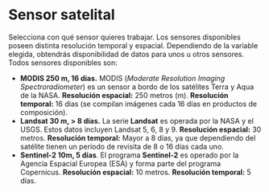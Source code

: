 # Sensor satelital {#sensor}

Selecciona con qué sensor quieres trabajar. Los sensores disponibles poseen distinta resolución temporal y espacial. Dependiendo de la variable elegida, obtendrás disponibilidad de datos para unos u otros sensores. Todos sensores disponibles son:

* **MODIS 250 m, 16 días.** MODIS (*Moderate Resolution Imaging Spectroradiometer*) es un sensor a bordo de los satélites Terra y Aqua de la NASA. **Resolución espacial:** 250 metros (m). **Resolución temporal:** 16 días (se compilan imágenes cada 16 días en productos de composición).   
* **Landsat 30 m, \> 8 días.** La serie **Landsat** es operada por la NASA y el USGS. Estos datos incluyen Landsat 5, 6, 8 y 9\. **Resolución espacial:** 30 metros. **Resolución temporal:** Mayor a 8 días, ya que dependiendo del satélite tienen un período de revisita de 8 o 16 días cada uno.  
* **Sentinel-2 10m, 5 días**. El programa **Sentinel-2** es operado por la Agencia Espacial Europea (ESA) y forma parte del programa Copernicus. **Resolución espacial:** 10 metros. **Resolución temporal:** 5 días.
